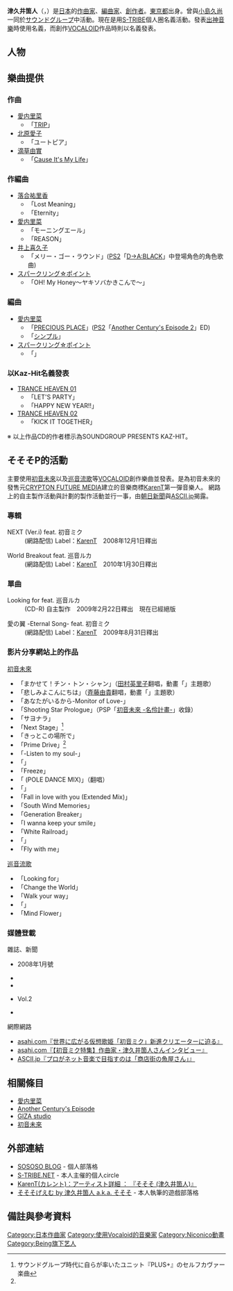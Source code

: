 {{blpunsourced|time=2019-08-26}}
{{roughtranslation|time=2019-08-26}}
{{Infobox Musician
| Name                = 津久井 箇人
| Background          =作曲家
| Birth_name          = 
| Alias               = Kaz-Hit<br/>そそそP
|母校= {{tsl|ja|専門学校東京ミュージック&メディアアーツ尚美}}
| Born                = {{Birth date and age|1982|4|24}}
| Died                = 
| birthplace        = {{JPN}}[[東京都|東京都]]
| Instrument          = 
| Genre               = [[J-POP|J-POP]]<br/>[[出神音樂|TRANCE]]<br/>[[VOCALOID|VOCALOID]]
| Occupation          = [[作曲家|作曲家]]<br/>[[編曲家|編曲家]]
| Years_active        = 2004年 - 
| Label               = [[GIZA_studio|GIZA studio]]<br/>[[ビクターエンタテインメント|ビクターエンタテインメント]] ほか
| Production          = 
| Associated_acts     = 
| URL                 = [http://sososo.seesaa.net/ SOSOSO BLOG] {{ja icon}}
}}
'''津久井箇人'''（{{jpn|j=津久井 箇人|kn=つくい かずひと}}，{{bd|1982年|4月24日|}}）是[[日本|日本]]的[[作曲家|作曲家]]、[[編曲家|編曲家]]、[[創作者|創作者]]。[[東京都|東京都]]出身。曾與[[小島久尚|小島久尚]]一同於[[サウンドグループ|サウンドグループ]]中活動。現在是用[[S-TRIBE|S-TRIBE]]個人圈名義活動。發表[[出神音樂|出神音樂]]時使用{{nihongo|Kaz-Hit|カズヒット}}名義，而創作[[VOCALOID|VOCALOID]]作品時則以{{lang|ja|そそそP}}名義發表。

== 人物 ==

== 樂曲提供 ==
=== 作曲 ===
* [[愛内里菜|愛内里菜]]
** 「[[TRIP_(專輯)|TRIP]]」
* [[北原愛子|北原愛子]]
** 「ユートピア」
* [[滴草由實|滴草由實]]
** 「[[THE_PAINTED_SOUL|Cause It's My Life]]」

=== 作編曲 ===
* [[長谷優里奈|落合祐里香]]
** 「Lost Meaning」
** 「Eternity」
* [[愛内里菜|愛内里菜]]
** 「モーニングエール」
** 「REASON」
* [[井上喜久子|井上喜久子]]
** 「メリー・ゴー・ラウンド」([[PlayStation_2|PS2]]「[[D→A:BLACK|D→A:BLACK]]」中登場角色{{lang|ja|和泉恵都}}的角色歌曲)
* [[スパークリング☆ポイント|スパークリング☆ポイント]]
** 「OH! My Honey～ヤキソバかきこんで～」

=== 編曲 ===
* [[愛内里菜|愛内里菜]]
** 「[[GLORIOUS/PRECIOUS_PLACE|PRECIOUS PLACE]]」([[PlayStation_2|PS2]]「[[異世紀機器人大戰系列|Another Century's Episode 2]]」ED)
** 「[[君との出逢い_〜good_bye_my_days〜|シンプル]]」
* [[スパークリング☆ポイント|スパークリング☆ポイント]]
** 「{{lang|ja|シャナナナ～♪花歌まじりで}}」

=== 以Kaz-Hit名義發表 ===
* [[TRANCE_HEAVEN|TRANCE HEAVEN 01]]
** 「LET'S PARTY」
** 「HAPPY NEW YEAR!!」
* [[TRANCE_HEAVEN|TRANCE HEAVEN 02]]
** 「KICK IT TOGETHER」
※ 以上作品CD的作者標示為SOUNDGROUP PRESENTS KAZ-HIT。

== そそそP的活動 ==
主要使用[[初音未來|初音未來]]以及[[巡音流歌|巡音流歌]]等[[VOCALOID|VOCALOID]]創作樂曲並發表。是為初音未來的發售元[[CRYPTON_FUTURE_MEDIA|CRYPTON FUTURE MEDIA]]建立的音樂商標[[KarenT|KarenT]]第一彈音樂人。
<!--アルバム「NEXT (Ver.i) feat. 初音ミク」は配信開始直後[[iTunes_Store|iTunes Store]]ポップジャンルで[[ブリトニー・スピアーズ|ブリトニー・スピアーズ]]、[[Coldplay|Coldplay]]に次ぐ3位をマーク。-->
網路上的自主製作活動與計劃的製作活動並行一事，由[[朝日新聞|朝日新聞]]與[[ASCII_Media_Works|ASCII.jp]]揭露。

=== 專輯 ===
; NEXT (Ver.i) feat. 初音ミク 
:(網路配信) Label：[[KarenT|KarenT]]　2008年12月1日釋出
{{Tracklist
|title1=Next Stage (Album Edition)
|title2={{lang|ja|命の翼}}-Listen to my soul-
|title3={{lang|ja|サヨナラ}}
|title4=Prime Drive
|title5=Take Off
|title6=Trust You
|title7=My Everything
|title8={{lang|ja|アリガトウを言えたなら}}
|title9={{lang|ja|あなたがいるから}}-Monitor of Love-
|title10=Shooting Star Prologue
|title11=A Day
|title12={{lang|ja|きっとこの場所で}}
|title13=Pure Heart
}}

;World Breakout feat. 巡音ルカ 
:(網路配信) Label：[[KarenT|KarenT]]　2010年1月30日釋出
{{Tracklist
|title1=Change the World
|title2=World Breakout
|title3=Looking for
|title4=Egoist
|title5={{lang|ja|永遠のはじまり}}
|title6={{lang|ja|千年一夜の夢}}
|title7=I Am Queen
|title8=Night of Blizzard
|title9=Walk your way
|title10=Mind Flower
|title11=Secret Track}}

=== 單曲 ===
;Looking for feat. 巡音ルカ 
:(CD-R) 自主製作　2009年2月22日釋出　現在已經絕版
{{Tracklist
|title1=Looking for
|title2=Change the World
|title3=Walk your way
|title4=Looking for (Instrumental)
|title5=Change the World (Instrumental)
|title6=Walk your way (Instrumental)
|title7=Looking for (English version)}}

;愛の翼 -Eternal Song- feat. 初音ミク 
:(網路配信) Label：[[KarenT|KarenT]]　2009年8月31日釋出
{{Tracklist
|title1={{lang|ja|愛の翼}} -Eternal Song-
|title2={{lang|ja|命の翼}} -Listen to my soul- (Kaz-Hitrance Mix)
|title3={{lang|ja|愛の翼}} -Eternal Song- (Instrumental&Chorus)
|title4={{lang|ja|愛の翼}} -Eternal Song- (Instrumental)}}

=== 影片分享網站上的作品 ===
;[[初音未來|初音未來]]
*「まかせて！チン・トン・シャン」（[[田村英里子|田村英里子]]翻唱，動畫「{{lang|ja|少年アシベ}}」主題歌）
*「悲しみよこんにちは」（[[斉藤由貴|斉藤由貴]]翻唱，動畫「{{lang|ja|めぞん一刻}}」主題歌）
*「あなたがいるから-Monitor of Love-」{{NoteTag|寺島情報企画『[[DTMマガジン|DTMマガジン]]』増刊『ザ・ボーカロイド CV01 初音ミク』クリスマスソングコンテスト入賞}}
*「Shooting Star Prologue」（PSP「[[初音未来_-歌姬计划-_(游戏)|初音未來 -名伶計畫-]]」收錄）
*「サヨナラ」{{NoteTag|動画サイト『[[zoome|zoome]]』[[クリプトン・フューチャー・メディア|クリプトン]]公認のサークル『[[藤田咲|藤田咲]]と[[下田麻美|下田麻美]]のTDKI』コーナー『zoomeあわ～』で紹介}}
*「Next Stage」<ref name="plus">サウンドグループ時代に自らが率いたユニット『PLUS+』のセルフカヴァー楽曲</ref>{{NoteTag|テレビ東京『[[うぇぶたま|うぇぶたま3]]』企画『初音ミクベストプロデューサーコンテスト』佳作}}
*「きっとこの場所で」
*「Prime Drive」<ref name="plus"/>
*「{{lang|ja|命の翼}}-Listen to my soul-」
*「{{lang|ja|アリガトウを言えたなら}}」
*「Freeze」
*「{{lang|ja|のぼり棒}} (POLE DANCE MIX)」（{{lang|ja|乱数P}}翻唱）
*「{{lang|ja|Try for Keeps-時代はいつでもLOOPする-}}」
*「Fall in love with you (Extended Mix)」
*「South Wind Memories」
*「Generation Breaker」
*「I wanna keep your smile」
*「White Railroad」
*「{{lang|ja|僕達のセカイ}}」
*「Fly with me」
;[[巡音流歌|巡音流歌]]
*「Looking for」
*「Change the World」
*「Walk your way」
*「{{lang|ja|千年一夜の夢}}」
*「Mind Flower」

=== 媒體登載 ===
;雜誌、新聞
*{{lang|ja|DTMマガジン増刊 CV01初音ミク}} 2008年1月號
*{{lang|ja|ヤマハムックシリーズ VOCALOIDを楽しもう}}
*{{lang|ja|朝日新聞 別刷「Be」『世界に広がる仮想歌姫「初音ミク」』}}
*{{lang|ja|ヤマハムックシリーズ VOCALOIDを楽しもう}} Vol.2
*{{lang|ja|初音ミク-Project DIVA-マスターブック}}
;網際網路
*[http://www.asahi.com/special/hatsune/TKY200903200212.html asahi.com『世界に広がる仮想歌姫「初音ミク」新進クリエーターに迫る』] {{Wayback|url=http://www.asahi.com/special/hatsune/TKY200903200212.html |date=20170609210054 }}
*[http://www.asahi.com/video/digital/TKY200907290255.html asahi.com『【初音ミク特集】作曲家・津久井箇人さんインタビュー』] {{Wayback|url=http://www.asahi.com/video/digital/TKY200907290255.html |date=20170530172053 }}
*[http://ascii.jp/elem/000/000/488/488683/ ASCII.jp『プロがネット音楽で目指すのは「商店街の魚屋さん」』] {{Wayback|url=http://ascii.jp/elem/000/000/488/488683/ |date=20201103075351 }}

== 相關條目 ==
* [[愛内里菜|愛内里菜]]
* [[Another_Century's_Episode|Another Century's Episode]]
* [[GIZA_studio|GIZA studio]]
* [[初音未來|初音未來]]

== 外部連結 ==
* [http://sososo.seesaa.net/ SOSOSO BLOG] {{Wayback|url=http://sososo.seesaa.net/ |date=20200226034458 }} {{ja icon}} - 個人部落格
* [http://www.s-tribe.net/ S-TRIBE.NET] {{Wayback|url=http://www.s-tribe.net/ |date=20210123174840 }} {{ja icon}} - 本人主催的個人circle
* [http://karent.jp/artist/pp000014 KarenT(カレント)：アーティスト詳細 ： 『そそそ (津久井箇人)』] {{Wayback|url=http://karent.jp/artist/pp000014 |date=20210316143116 }} {{ja icon}}
* [https://web.archive.org/web/20130510050939/http://blog.inside-games.jp/30844 そそそげえむ by 津久井箇人 a.k.a. そそそ] {{ja icon}} - 本人執筆的遊戲部落格

== 備註與參考資料 ==
{{reflist}}
{{NoteFoot}}

{{normdaten}}
{{DEFAULTSORT:Tsukui Kazuhito}}
[[Category:日本作曲家|Category:日本作曲家]]
[[Category:使用Vocaloid的音樂家|Category:使用Vocaloid的音樂家]]
[[Category:Niconico動畫|Category:Niconico動畫]]
[[Category:Being旗下艺人|Category:Being旗下艺人]]
